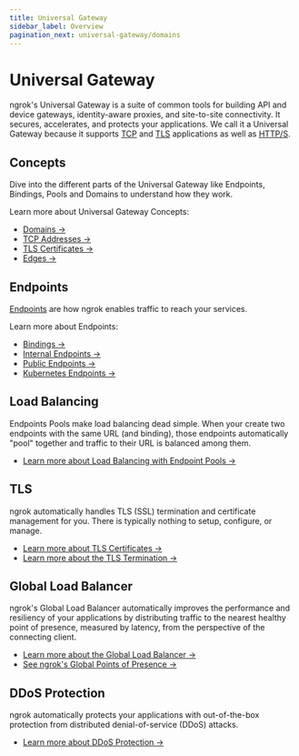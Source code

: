 ```yaml
---
title: Universal Gateway
sidebar_label: Overview
pagination_next: universal-gateway/domains
---
```


# Universal Gateway

ngrok's Universal Gateway is a suite of common tools for building API and device gateways, identity-aware proxies, and site-to-site connectivity.
It secures, accelerates, and protects your applications.
We call it a Universal Gateway because it supports [TCP](/universal-gateway/tcp/) and [TLS](/universal-gateway/tls/) applications as well as [HTTP/S](/universal-gateway/http/).

## Concepts

Dive into the different parts of the Universal Gateway like Endpoints, Bindings, Pools and Domains to understand how they work.

Learn more about Universal Gateway Concepts:

- [Domains →](/universal-gateway/domains/)
- [TCP Addresses →](/universal-gateway/tcp-addresses/)
- [TLS Certificates →](/universal-gateway/tls-certificates/)
- [Edges →](/universal-gateway/edges/)

## Endpoints

[Endpoints](/universal-gateway/endpoints/) are how ngrok enables traffic to reach your services.

Learn more about Endpoints:

- [Bindings →](/universal-gateway/bindings/)
- [Internal Endpoints →](/universal-gateway/internal-endpoints/)
- [Public Endpoints →](/universal-gateway/public-endpoints/)
- [Kubernetes Endpoints →](/universal-gateway/kubernetes-endpoints/)

## Load Balancing

Endpoints Pools make load balancing dead simple.
When your create two endpoints with the same URL (and binding), those endpoints automatically "pool" together and traffic to their URL is balanced among them.

- [Learn more about Load Balancing with Endpoint Pools →](/universal-gateway/endpoint-pooling/)

## TLS

ngrok automatically handles TLS (SSL) termination and certificate management for you.
There is typically nothing to setup, configure, or manage.

- [Learn more about TLS Certificates →](/universal-gateway/tls-certificates/)
- [Learn more about the TLS Termination →](/universal-gateway/tls-termination/)

## Global Load Balancer

ngrok's Global Load Balancer automatically improves the performance and resiliency of your applications by distributing traffic to the nearest healthy point of presence, measured by latency, from the perspective of the connecting client.

- [Learn more about the Global Load Balancer →](/universal-gateway/global-load-balancer/)
- [See ngrok's Global Points of Presence →](/universal-gateway/points-of-presence)

## DDoS Protection

ngrok automatically protects your applications with out-of-the-box protection from distributed denial-of-service (DDoS) attacks.

- [Learn more about DDoS Protection →](/universal-gateway/ddos-protection)
